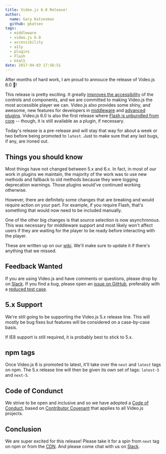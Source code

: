 ```yaml
---
title: Video.js 6.0 Release!
author:
  name: Gary Katsevman
  github: gkatsev
tags:
  - middleware
  - video.js 6.0
  - accessibility
  - a11y
  - plugins
  - Flash
  - html5
date: 2017-04-03 17:56:51
---
```


After months of hard work, I am proud to annouce the release of Video.js 6.0 🎉!

This release is pretty exciting. It greatly [improves the accessibility][a11y-post] of the controls and components, and we are committed to making Video.js the most accessible player we can. Video.js also provides some shiny, and awesome, new features for developers in [middleware][] and [advanced plugins][]. Video.js 6.0 is also the first release where [Flash is unbundled from core][remove-flash] -- though, it is still available as a plugin, if necessary.

Today's release is a pre-release and will stay that way for about a week or two before being promoted to `latest`. Just to make sure that any last bugs, if any, are ironed out.

## Things you should know
Most things have not changed between 5.x and 6.x. In fact, in most of our work in plugins we maintain, the majority of the work was to use new methods and fallback to old methods because they were logging deprecation warnings. Those plugins would've continued working otherwise.

However, there are definitely some changes that are breaking and would require action on your part. For example, if you require Flash, that's something that would now need to be included manually.

One of the other big changes is that source selection is now asynchronous. This was necessary for middleware support and most likely won't affect users if they are waiting for the player to be ready before interacting with the player.

These are written up on our [wiki][breaking-6]. We'll make sure to update it if there's anything that we missed.

## Feedback Wanted
If you are using Video.js and have comments or questions, please drop by on [Slack][]. If you find a bug, please open an [issue on GitHub][new-issue], preferably with a [reduced test case][reduced].

## 5.x Support
We're still going to be supporting the Video.js 5.x release line. This will mostly be bug fixes but features will be considered on a case-by-case basis.

If IE8 support is still required, it is probably best to stick to 5.x.

## npm tags

Once Video.js 6 is promoted to latest, it'll take over the `next` and `latest` tags on npm. The 5.x release line will then be given its own set of tags: `latest-5` and `next-5`.

## Code of Condunct

We strive to be open and inclusive and so we have adopted a [Code of Conduct][coc], based on [Contributor Covenant][contrib-cov] that applies to all Video.js projects.

## Conclusion

We are super excited for this release! Please take it for a spin from `next` tag on npm or from the [CDN][vjs-6]. And please come chat with us on [Slack][].

[a11y-post]: /blog/feature-spotlight-accessibility/
[middleware]: /blog/feature-spotlight-middleware/
[advanced plugins]: /blog/feature-spotlight-advanced-plugins/
[remove-flash]: /blog/video-js-removes-flash-from-core-player/
[breaking-6]: https://github.com/videojs/video.js/wiki/Video.js-6-Migration-Guide
[new-issue]: https://github.com/videojs/video.js/issues/new
[Slack]: http://slack.videojs.com
[reduced]: https://css-tricks.com/reduced-test-cases/
[coc]: https://github.com/videojs/video.js/blob/master/CODE_OF_CONDUCT.md
[contrib-cov]: http://contributor-covenant.org
[vjs-6]: http://vjs.zencdn.net/6.0.0/video.js
